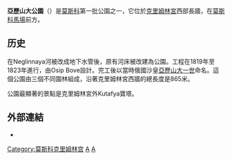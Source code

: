 {{Infobox park
| name = 亞歷山大公園<br> Александровский сад
| photo = Mosca-Cremlino_43.jpg
| photo_width = 325px
| type = 公園
| area = 
| location  = {{俄羅斯}}[[莫斯科|莫斯科]]
| created = 1823年
| operator = 
| visitation_num = 
| status = 全年開放
| coords= {{coord|55|45|09|N|37|36|50|E|region:RU-MOW|format=dms|display=inline,title}}
| publictransit = [[莫斯科地铁|地铁]]:<br /> {{MOSMETRO-bull|1}} [[Biblioteka_Imeni_Lenina|Biblioteka Imeni Lenina]] <br /> {{MOSMETRO-bull|1}} [[Okhotny_Ryad_(Moscow_Metro)|Okhotny Ryad]]  <br /> {{MOSMETRO-bull|3}} [[Ploshchad_Revolyutsii_(Moscow_Metro)|Ploshchad Revolyutsii]] <br /> {{MOSMETRO-bull|4}} [[Aleksandrovsky_Sad_(Moscow_Metro)|Aleksandrovsky Sad]]  <br /> {{MOSMETRO-bull|9}} [[Borovitskaya_(Moscow_Metro)|Borovitskaya]]
}}
'''亞歷山大公園'''（{{lang-rus|Александровский сад|Aleksandrovsky sad}}）是[[莫斯科|莫斯科]]第一批公園之一，它位於[[克里姆林宮|克里姆林宮]]西部長牆，在[[莫斯科中央马场|莫斯科馬場]]前方。

==历史==
在Neglinnaya河被改成地下水管後，原有河床被改建為公園。工程在1819年至1823年進行，由Osip Bove設計。完工後以當時俄國沙皇[[亚历山大一世_(俄国)|亞歷山大一世]]命名。這個公園由三個不同園林組成，沿著克里姆林宮西牆的總長度是865米。

公園最顯著的景點是克里姆林宮外Kutafya寶塔。

== 外部連結 ==
* {{Commonscat-inline|Alexandrovsky Garden, Moscow}}


{{克里姆林宫}}
{{Authority control}}
[[Category:莫斯科克里姆林宫|Category:莫斯科克里姆林宫]]
[[Category:莫斯科公園|A]]
[[Category:冠以人名的建築物|A]]